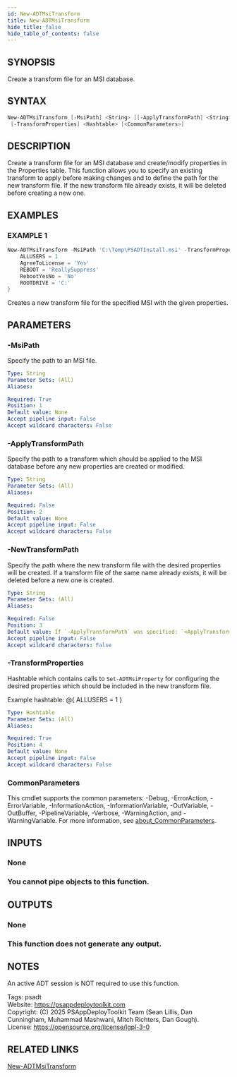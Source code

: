 ```yaml
---
id: New-ADTMsiTransform
title: New-ADTMsiTransform
hide_title: false
hide_table_of_contents: false
---
```


## SYNOPSIS

Create a transform file for an MSI database.

## SYNTAX

```powershell
New-ADTMsiTransform [-MsiPath] <String> [[-ApplyTransformPath] <String>] [[-NewTransformPath] <String>]
 [-TransformProperties] <Hashtable> [<CommonParameters>]
```

## DESCRIPTION

Create a transform file for an MSI database and create/modify properties in the Properties table.
This function allows you to specify an existing transform to apply before making changes and to define the path for the new transform file.
If the new transform file already exists, it will be deleted before creating a new one.

## EXAMPLES

### EXAMPLE 1

```powershell
New-ADTMsiTransform -MsiPath 'C:\Temp\PSADTInstall.msi' -TransformProperties @{
    ALLUSERS = 1
    AgreeToLicense = 'Yes'
    REBOOT = 'ReallySuppress'
    RebootYesNo = 'No'
    ROOTDRIVE = 'C:'
}
```


Creates a new transform file for the specified MSI with the given properties.

## PARAMETERS

### -MsiPath

Specify the path to an MSI file.

```yaml
Type: String
Parameter Sets: (All)
Aliases:

Required: True
Position: 1
Default value: None
Accept pipeline input: False
Accept wildcard characters: False
```

### -ApplyTransformPath

Specify the path to a transform which should be applied to the MSI database before any new properties are created or modified.

```yaml
Type: String
Parameter Sets: (All)
Aliases:

Required: False
Position: 2
Default value: None
Accept pipeline input: False
Accept wildcard characters: False
```

### -NewTransformPath

Specify the path where the new transform file with the desired properties will be created.
If a transform file of the same name already exists, it will be deleted before a new one is created.

```yaml
Type: String
Parameter Sets: (All)
Aliases:

Required: False
Position: 3
Default value: If `-ApplyTransformPath` was specified: `<ApplyTransformPath>.new.mst`; If only `-MsiPath` was specified: `<MsiPath>.mst`
Accept pipeline input: False
Accept wildcard characters: False
```

### -TransformProperties

Hashtable which contains calls to `Set-ADTMsiProperty` for configuring the desired properties which should be included in the new transform file.

Example hashtable: @\{ ALLUSERS = 1 \}

```yaml
Type: Hashtable
Parameter Sets: (All)
Aliases:

Required: True
Position: 4
Default value: None
Accept pipeline input: False
Accept wildcard characters: False
```

### CommonParameters

This cmdlet supports the common parameters: -Debug, -ErrorAction, -ErrorVariable, -InformationAction, -InformationVariable, -OutVariable, -OutBuffer, -PipelineVariable, -Verbose, -WarningAction, and -WarningVariable. For more information, see [about_CommonParameters](http://go.microsoft.com/fwlink/?LinkID=113216).

## INPUTS

### None

### You cannot pipe objects to this function.
## OUTPUTS

### None

### This function does not generate any output.
## NOTES
An active ADT session is NOT required to use this function.

Tags: psadt<br />
Website: https://psappdeploytoolkit.com<br />
Copyright: (C) 2025 PSAppDeployToolkit Team (Sean Lillis, Dan Cunningham, Muhammad Mashwani, Mitch Richters, Dan Gough).<br />
License: https://opensource.org/license/lgpl-3-0

## RELATED LINKS

[New-ADTMsiTransform](./New-ADTMsiTransform.mdx)
